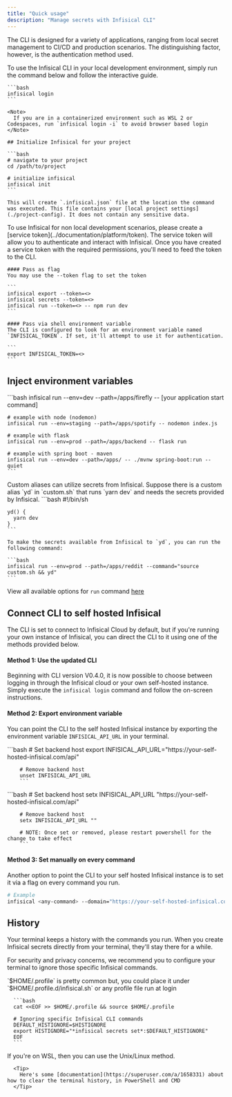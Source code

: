 ```yaml
---
title: "Quick usage"
description: "Manage secrets with Infisical CLI"
---
```


The CLI is designed for a variety of applications, ranging from local secret management to CI/CD and production scenarios. 
The distinguishing factor, however, is the authentication method used.

<Tabs>
  <Tab title="Local development only">
    To use the Infisical CLI in your local development environment, simply run the command below and follow the interactive guide. 

    ```bash 
    infisical login 
    ```

    <Note>
      If you are in a containerized environment such as WSL 2 or Codespaces, run `infisical login -i` to avoid browser based login 
    </Note>

    ## Initialize Infisical for your project

    ```bash
    # navigate to your project
    cd /path/to/project

    # initialize infisical
    infisical init
    ```

    This will create `.infisical.json` file at the location the command was executed. This file contains your [local project settings](./project-config). It does not contain any sensitive data. 
    
  </Tab>

  <Tab title="Staging, production & all other use case">
    To use Infisical for non local development scenarios, please create a [service token](../documentation/platform/token). The service token will allow you to authenticate and interact with Infisical. 
    Once you have created a service token with the required permissions, you'll need to feed the token to the CLI. 

    #### Pass as flag
    You may use the --token flag to set the token 

    ```
    infisical export --token=<>
    infisical secrets --token=<>
    infisical run --token=<> -- npm run dev
    ```

    #### Pass via shell environment variable
    The CLI is configured to look for an environment variable named `INFISICAL_TOKEN`. If set, it'll attempt to use it for authentication.

    ```
    export INFISICAL_TOKEN=<>
    ```
    

  </Tab>
</Tabs>


## Inject environment variables
<Tabs>
  <Tab title="Feed secrets to your application">
    ```bash
    infisical run --env=dev --path=/apps/firefly -- [your application start command]

    # example with node (nodemon)
    infisical run --env=staging --path=/apps/spotify -- nodemon index.js

    # example with flask
    infisical run --env=prod --path=/apps/backend -- flask run

    # example with spring boot - maven
    infisical run --env=dev --path=/apps/ -- ./mvnw spring-boot:run --quiet
    ```
  </Tab>
  <Tab title="Feed secrets via custom aliases (advanced)">
    Custom aliases can utilize secrets from Infisical. Suppose there is a custom alias `yd` in `custom.sh` that runs `yarn dev` and needs the secrets provided by Infisical.
    ```bash
    #!/bin/sh

    yd() {
      yarn dev
    }
    ```

    To make the secrets available from Infisical to `yd`, you can run the following command:

    ```bash
    infisical run --env=prod --path=/apps/reddit --command="source custom.sh && yd"
    ```
  </Tab>
</Tabs>

View all available options for `run` command [here](./commands/run)

## Connect CLI to self hosted Infisical 

<Accordion title="Optional: point CLI to self-hosted">
The CLI is set to connect to Infisical Cloud by default, but if you're running your own instance of Infisical, you can direct the CLI to it using one of the methods provided below.

#### Method 1: Use the updated CLI
Beginning with CLI version V0.4.0, it is now possible to choose between logging in through the Infisical cloud or your own self-hosted instance. Simply execute the `infisical login` command and follow the on-screen instructions.

#### Method 2: Export environment variable 
You can point the CLI to the self hosted Infisical instance by exporting the environment variable `INFISICAL_API_URL` in your terminal.

<Tabs>
  <Tab title="Linux/MacOs">
		```bash
		# Set backend host 
		export INFISICAL_API_URL="https://your-self-hosted-infisical.com/api"

		# Remove backend host 
		unset INFISICAL_API_URL
		```
  </Tab>
  <Tab title="Windows Powershell">
		```bash
		# Set backend host 
		setx INFISICAL_API_URL "https://your-self-hosted-infisical.com/api"

		# Remove backend host 
		setx INFISICAL_API_URL ""

		# NOTE: Once set or removed, please restart powershell for the change to take effect
		```
  </Tab>
</Tabs>

#### Method 3: Set manually on every command
Another option to point the CLI to your self hosted Infisical instance is to set it via a flag on every command you run.

```bash 
# Example
infisical <any-command> --domain="https://your-self-hosted-infisical.com/api"
```
</Accordion>

## History

Your terminal keeps a history with the commands you run. When you create Infisical secrets directly from your terminal, they'll stay there for a while.

For security and privacy concerns, we recommend you to configure your terminal to ignore those specific Infisical commands.

<Accordion title="Ignore commands">

<Tabs>
   <Tab title="Unix/Linux">
      <Tip>
        `$HOME/.profile` is pretty common but, you could place it under `$HOME/.profile.d/infisical.sh` or any profile file run at login 
      </Tip>

      ```bash
      cat <<EOF >> $HOME/.profile && source $HOME/.profile

      # Ignoring specific Infisical CLI commands
      DEFAULT_HISTIGNORE=$HISTIGNORE
      export HISTIGNORE="*infisical secrets set*:$DEFAULT_HISTIGNORE"
      EOF
      ```

   </Tab>
   <Tab title="Windows">
      If you're on WSL, then you can use the Unix/Linux method.

      <Tip>
        Here's some [documentation](https://superuser.com/a/1658331) about how to clear the terminal history, in PowerShell and CMD
      </Tip>

   </Tab>
</Tabs>
</Accordion>